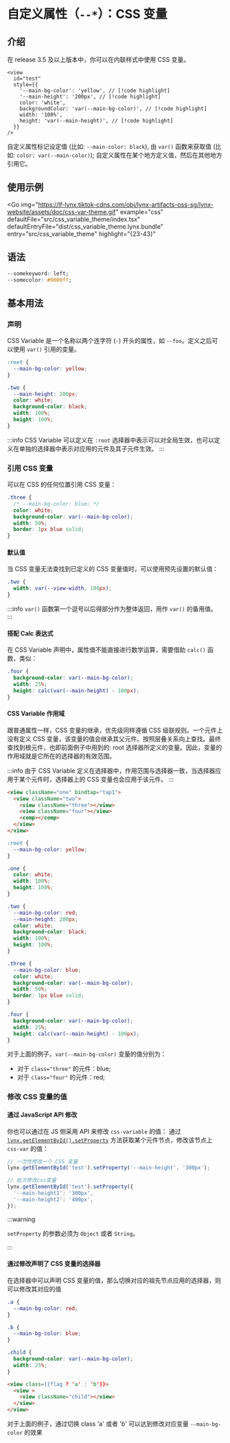 
# 自定义属性（`--*`）：CSS 变量

## 介绍

<Tip title='实验中：在内联样式中使用 CSS 变量'>
  在 release 3.5 及以上版本中，你可以在内联样式中使用 CSS 变量。

```tsx
<view
  id="test"
  style={{
    '--main-bg-color': 'yellow', // [!code highlight]
    '--main-height': '200px', // [!code highlight]
    color: 'white',
    backgroundColor: 'var(--main-bg-color)', // [!code highlight]
    width: '100%',
    height: 'var(--main-height)', // [!code highlight]
  }}
/>
```

</Tip>

自定义属性标记设定值 (比如: `--main-color: black`), 由 `var()` 函数来获取值 (比如: `color: var(--main-color)`); 自定义属性在某个地方定义值，然后在其他地方引用它。

## 使用示例

<Go
  img="https://lf-lynx.tiktok-cdns.com/obj/lynx-artifacts-oss-sg/lynx-website/assets/doc/css-var-theme.gif"
  example="css"
  defaultFile="src/css_variable_theme/index.tsx"
  defaultEntryFile="dist/css_variable_theme.lynx.bundle"
  entry="src/css_variable_theme"
  highlight="{23-43}"
></Go>

## 语法

```css
--somekeyword: left;
--somecolor: #0000ff;
```

## 基本用法

### 声明

CSS Variable 是一个名称以两个连字符 (`-`) 开头的属性，如 `--foo`。定义之后可以使用 `var()` 引用的变量。

```css
:root {
  --main-bg-color: yellow;
}

.two {
  --main-height: 200px;
  color: white;
  background-color: black;
  width: 100%;
  height: 100%;
}
```

:::info
CSS Variable 可以定义在 `:root` 选择器中表示可以对全局生效，也可以定义在单独的选择器中表示对应用的元件及其子元件生效。
:::

### 引用 CSS 变量

可以在 CSS 的任何位置引用 CSS 变量：

```css
.three {
  /* --main-bg-color: blue; */
  color: white;
  background-color: var(--main-bg-color);
  width: 50%;
  border: 1px blue solid;
}
```

#### 默认值

当 CSS 变量无法查找到已定义的 CSS 变量值时，可以使用预先设置的默认值：

```css
.two {
  width: var(--view-width, 100px);
}
```

:::info
`var()` 函数第一个逗号以后得部分作为整体返回，用作 `var()` 的备用值。
:::

#### 搭配 Calc 表达式

在 CSS Variable 声明中，属性值不能直接进行数学运算，需要借助 `calc()` 函数，类似：

```css
.four {
  background-color: var(--main-bg-color);
  width: 25%;
  height: calc(var(--main-height) - 100px);
}
```

#### CSS Variable 作用域

跟普通属性一样，CSS 变量的继承，优先级同样遵循 CSS 级联规则。一个元件上没有定义 CSS 变量，该变量的值会继承其父元件。按照层叠关系向上查找。最终查找到根元件，也即前面例子中用到的: root 选择器所定义的变量。因此，变量的作用域就是它所在的选择器的有效范围。

:::info
由于 CSS Variable 定义在选择器中，作用范围与选择器一致，当选择器应用于某个元件时，选择器上的 CSS 变量也会应用于该元件。
:::

```html
<view className="one" bindtap="tap1">
  <view className="two">
    <view className="three"></view>
    <view className="four"></view>
    <comp></comp>
  </view>
</view>
```

```css
:root {
  --main-bg-color: yellow;
}

.one {
  color: white;
  width: 100%;
  height: 100%;
}

.two {
  --main-bg-color: red;
  --main-height: 200px;
  color: white;
  background-color: black;
  width: 100%;
  height: 100%;
}

.three {
  --main-bg-color: blue;
  color: white;
  background-color: var(--main-bg-color);
  width: 50%;
  border: 1px blue solid;
}

.four {
  background-color: var(--main-bg-color);
  width: 25%;
  height: calc(var(--main-height) - 100px);
}
```

对于上面的例子，`var(--main-bg-color)` 变量的值分别为：

- 对于 `class="three"` 的元件：blue;
- 对于 `class="four"` 的元件：red;

### 修改 CSS 变量的值

#### 通过 JavaScript API 修改

你也可以通过在 JS 侧采用 API 来修改 `css-variable` 的值：
通过 [`lynx.getElementById().setProperty`](/api/lynx-api/lynx/lynx-get-element-by-id) 方法获取某个元件节点，修改该节点上 `css-var` 的值：

```javascript
// 一次性修改一个 CSS 变量
lynx.getElementById('test').setProperty('--main-height', '300px');

// 批次修改css变量
lynx.getElementById('test').setProperty({
  '--main-height1': '300px',
  '--main-height2': '400px',
});
```

:::warning

`setProperty` 的参数必须为 `Object` 或者 `String`。

:::

#### 通过修改声明了 CSS 变量的选择器

在选择器中可以声明 CSS 变量的值，那么切换对应的祖先节点应用的选择器，则可以修改其对应的值

```css
.a {
  --main-bg-color: red;
}

.b {
  --main-bg-color: blue;
}

.child {
  background-color: var(--main-bg-color);
  width: 25%;
}
```

```html
<view class={{flag ? 'a' : 'b'}}>
  <view >
    <view className="child"></view>
  </view>
</view>
```

对于上面的例子，通过切换 class 'a' 或者 'b' 可以达到修改对应变量 `--main-bg-color` 的效果
